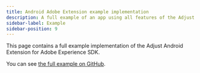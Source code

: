 ```yaml
---
title: Android Adobe Extension example implementation
description: A full example of an app using all features of the Adjust Extension.
sidebar-label: Example
sidebar-position: 9
---
```


This page contains a full example implementation of the Adjust Android Extension for Adobe Experience SDK.

You can see [the full example on GitHub](https://github.com/adjust/android_adobe_extension/tree/main/AdjustAdobeExtension/example-app).

<ExampleApp
   permalink="https://github.com/adjust/android_adobe_extension/blob/main/AdjustAdobeExtension/example-app/src/main/java/com/adjust/examples/MainApp.java"
   lang="java"
/>

<ExampleApp
   permalink="https://github.com/adjust/android_adobe_extension/blob/main/AdjustAdobeExtension/example-app/src/main/java/com/adjust/examples/MainActivity.java"
   lang="java"
/>

